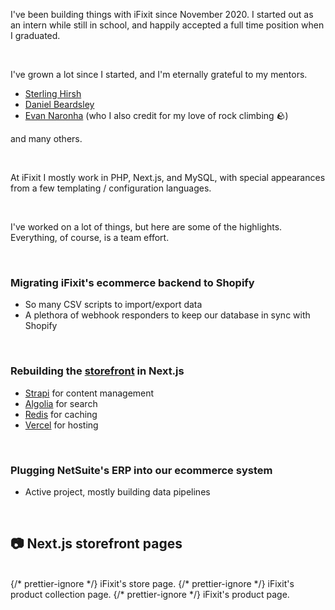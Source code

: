 
I've been building things with iFixit since November 2020. I started out as an
intern while still in school, and happily accepted a full time position when I
graduated.

<br />

I've grown a lot since I started, and I'm eternally grateful to my mentors.

-  [Sterling Hirsh](https://github.com/sterlinghirsh)
-  [Daniel Beardsley](https://github.com/danielbeardsley)
-  [Evan Naronha](https://github.com/evannoronha) (who I also credit for my love of rock climbing 🪨)

and many others.

<br />

At iFixit I mostly work in PHP, Next.js, and MySQL, with special appearances
from a few templating / configuration languages.

<br />

I've worked on a lot of things, but here are some of the highlights. Everything,
of course, is a team effort.

<br />

### Migrating iFixit's ecommerce backend to Shopify

-  So many CSV scripts to import/export data
-  A plethora of webhook responders to keep our database in sync with Shopify

<br />

### Rebuilding the [storefront](https://www.ifixit.com/Store) in Next.js

-  [Strapi](https://strapi.io/) for content management
-  [Algolia](https://www.algolia.com/doc/guides/building-search-ui/what-is-instantsearch/js/) for search
-  [Redis](https://redis.io/) for caching
-  [Vercel](https://vercel.com/) for hosting

<br />

### Plugging NetSuite's ERP into our ecommerce system

-  Active project, mostly building data pipelines

<br />

## 📷️ Next.js storefront pages

<br />

<VStack gap={8}>
   <CaptionedImage
      src={IFixitStorePage}
      alt="iFixit's store page."
      width="1024"
      priority
   >
      {/* prettier-ignore */}
      <CaptionText>iFixit's <ExternalLink href="https://www.ifixit.com/Store">store page.</ExternalLink></CaptionText>
   </CaptionedImage>
   <CaptionedImage
      src={IFixitCollectionPage}
      alt="iFixit's product collection page."
      width="1024"
   >
      {/* prettier-ignore */}
      <CaptionText>iFixit's <ExternalLink href="https://www.ifixit.com/Parts">product collection page.</ExternalLink></CaptionText>
   </CaptionedImage>
   <CaptionedImage
      src={IFixitProductPage}
      alt="iFixit's product page."
      width="1024"
   >
      {/* prettier-ignore */}
      <CaptionText>iFixit's <ExternalLink href="https://www.ifixit.com/products/essential-electronics-toolkit">product page.</ExternalLink></CaptionText>
   </CaptionedImage>
</VStack>
